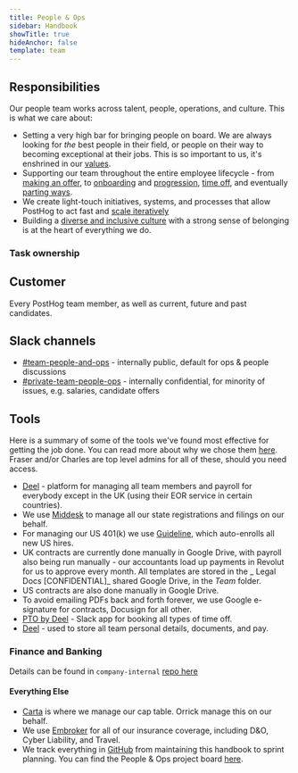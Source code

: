 ```yaml
---
title: People & Ops
sidebar: Handbook
showTitle: true
hideAnchor: false
template: team
---
```



## Responsibilities

Our people team works across talent, people, operations, and culture. This is what we care about:

-   Setting a very high bar for bringing people on board. We are always looking for _the_ best people in their field, or people on their way to becoming exceptional at their jobs. This is so important to us, it's enshrined in our [values](/handbook/company/values#talent-compounds).
-   Supporting our team throughout the entire employee lifecycle - from [making an offer](/handbook/people/compensation), to [onboarding](/handbook/people/onboarding) and [progression](/handbook/people/career-progression), [time off](/handbook/people/time-off), and eventually [parting ways](/handbook/people/offboarding).
-   We create light-touch initiatives, systems, and processes that allow PostHog to act fast and [scale iteratively](/handbook/company/culture#iteration)
-   Building a [diverse and inclusive culture](/handbook/company/diversity) with a strong sense of belonging is at the heart of everything we do.

### Task ownership

<!-- manage this table in /src/hooks/useTaskOwnership.tsx -->

<TaskOwnershipTable dataset="people" />

## Customer

Every PostHog team member, as well as current, future and past candidates.

## Slack channels

-   [#team-people-and-ops](https://posthog.slack.com/messages/team-people-and-ops) - internally public, default for ops & people discussions
-   [#private-team-people-ops](https://posthog.slack.com/messages/private-people-ops) - internally confidential, for minority of issues, e.g. salaries, candidate offers

## Tools

Here is a summary of some of the tools we've found most effective for getting the job done. You can read more about why we chose them [here](https://posthog.com/blog/startup-ops-toolkit). Fraser and/or Charles are top level admins for all of these, should you need access.

-   [Deel](https://www.letsdeel.com/) - platform for managing all team members and payroll for everybody except in the UK (using their EOR service in certain countries).
-   We use [Middesk](https://www.middesk.com/) to manage all our state registrations and filings on our behalf.
-   For managing our US 401(k) we use [Guideline](https://www.guideline.com), which auto-enrolls all new US hires.
-   UK contracts are currently done manually in Google Drive, with payroll also being run manually - our accountants load up payments in Revolut for us to approve every month. All templates are stored in the _ Legal Docs [CONFIDENTIAL]_ shared Google Drive, in the _Team_ folder.
-   US contracts are also done manually in Google Drive.
-   To avoid emailing PDFs back and forth forever, we use Google e-signature for contracts, Docusign for all other.
-   [PTO by Deel](https://www.tryroots.io/pto) - Slack app for booking all types of time off.
-   [Deel](https://www.deel.com/) - used to store all team personal details, documents, and pay.

### Finance and Banking

Details can be found in `company-internal` [repo here](https://github.com/PostHog/company-internal/tree/master/finance)

#### Everything Else

-   [Carta](https://carta.com/) is where we manage our cap table. Orrick manage this on our behalf.
-   We use [Embroker](https://www.embroker.com/) for all of our insurance coverage, including D&O, Cyber Liability, and Travel.
-   We track everything in [GitHub](https://github.com/) from maintaining this handbook to sprint planning. You can find the People & Ops project board [here](https://github.com/orgs/PostHog/projects/2?fullscreen=true).
